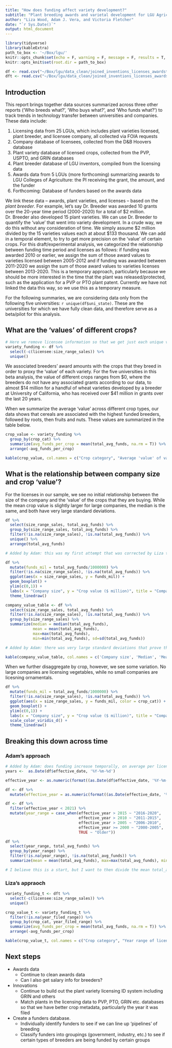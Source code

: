 ```yaml
---
title: "How does funding affect variety development?"
subtitle: "Plant breeding awards and varietal development for LGU Agricultural Colleges, 2010?-2020"
author: "Liza Wood, Adam J. Vera, and Victoria Fletcher"
date: "`r Sys.Date()`"
output: html_document
---
```


```r
library(tidyverse)
library(kableExtra)
path_to_box <- '~/Box/lgu/'
knitr::opts_chunk$set(echo = F, warning = F, message = F, results = T, fig.align = 'center')
knitr::opts_knit$set(root.dir = path_to_box)
```

```r
df <- read.csv("~/Box/lgu/data_clean/joined_inventions_licenses_awardstotal.csv")
dft <- read.csv("~/Box/lgu/data_clean/joined_inventions_licenses_awards_timeperiod.csv")
```


## Introduction   

This report brings together data sources summarized across three other reports ('Who breeds what?', 'Who buys what?', and 'Who funds what?') to track trends in technology transfer between universities and companies. These data include:

1. Licensing data from 25 LGUs, which includes plant varieties licensed, plant breeder, and licensee company, all collected via FOIA requests   
2. Company database of licensees, collected from the D&B Hoovers database  
3. Plant variety database of licensed crops, collected from the PVP, USPTO, and GRIN databases  
4. Plant breeder database of LGU inventors, compiled from the licensing data  
5. Awards data from 5 LGUs (more forthcoming) summarizing awards to LGU Colleges of Agriculture: the PI receiving the grant, the amount, and the funder  
6. Forthcoming: Database of funders based on the awards data  

We link these data -- awards, plant varieties, and licenses -- based on the _plant breeder_. For example, let's say Dr. Breeder was awarded 10 grants over the 20-year time period (2000-2020) for a total of \$2 million. Dr. Breeder also developed 15 plant varieties. We can use Dr. Breeder to quantify the 'value' that went into variety development. In a crude way, we do this without any consideration of time. We simply assume \$2 million divided by the 15 varieties values each at about \$133 thousand. We can add in a temporal element, to try to get more precision on the 'value' of certain crops. For this draft/experimental analysis, we categorized the relationship between funding time period and licenses as follows: if funding was awarded 2010 or earlier, we assign the sum of those award values to varieties licensed between 2005-2012 and if funding was awarded between 2011-2020 we assign the sum of those award values to varieties licenses between 2013-2020. This is a temporary approach, particularly because we should be more interested in the time that the plant was released/protected, such as the application for a PVP or PTO plant patent. Currently we have not linked the data this way, so we use this as a temporary measure.  

For the following summaries, we are considering data only from the following five universities: `r unique(df$uni_state)`. These are the universities for which we have fully clean data, and therefore serve as a beta/pilot for this analysis.  

## What are the 'values' of different crops?  

```r
# Here we remove licensee information so that we get just each unique variety and their funding amount (funds associated with breeder) -- need to remove the company info, since that is the duplicate
variety_funding <- df %>% 
  select(-c(licensee:size_range_sales)) %>% 
  unique()
```

We associated breeders' award amounts with the crops that they breed in order to proxy the 'value' of each variety. For the five universities in this beta analysis, the value of different crops ranges from \$0, where the breeders do not have any associated grants according to our data, to almost \$14 million for a handful of wheat varieties developed by a breeder at University of California, who has received over \$41 million in grants over the last 20 years. 

When we summarize the average 'value' across different crop types, our data shows that cereals are associated with the highest funded breeders, followed by roots, then fruits and nuts. These values are summarized in the table below. 

```r
crop_value <- variety_funding %>% 
  group_by(crop_cat) %>% 
  summarize(avg_funds_per_crop = mean(total_avg_funds, na.rm = T)) %>% 
  arrange(-avg_funds_per_crop)

kable(crop_value, col.names = c("Crop category", "Average 'value' of varietal development")) %>% kable_styling()
```

## What is the relationship between company size and crop 'value'?

For the licenses in our sample, we see no initial relationship between the size of the company and the 'value' of the crops that they are buying. While the mean crop value is slightly larger for large companies, the median is the same, and both have very large standard deviations. 

```r
df %>%
  select(size_range_sales, total_avg_funds) %>%
  group_by(size_range_sales, total_avg_funds) %>%
  filter(!is.na(size_range_sales), !is.na(total_avg_funds)) %>%
  unique() %>%
  arrange(total_avg_funds)

# Added by Adam: this was my first attempt that was corrected by Liza to become the chunk below
```


```r
df %>% 
  mutate(funds_mil = total_avg_funds/1000000) %>% 
  filter(!is.na(size_range_sales), !is.na(total_avg_funds)) %>%
  ggplot(aes(x = size_range_sales, y = funds_mil)) +
  geom_boxplot() +
  ylim(c(0,1)) +
  labs(x = "Company size", y = "Crop value ($ million)", title = "Company size by value of crop they lciense") +
  theme_linedraw()
```

```r
company_value_table <- df %>%
  select(size_range_sales, total_avg_funds) %>%
  filter(!is.na(size_range_sales), !is.na(total_avg_funds)) %>%
  group_by(size_range_sales) %>%
  summarize(median = median(total_avg_funds),
            mean = mean(total_avg_funds), 
            max=max(total_avg_funds), 
            min=min(total_avg_funds), sd=sd(total_avg_funds))

# Added by Adam: there was very large standard deviations that prove the means to be statistically insignificant at the moment.

kable(company_value_table, col.names = c('Company size', 'Median', 'Mean', 'Max', 'Min', 'SD')) %>% kable_styling()
```


When we further disaggregate by crop, however, we see some variation. No large companies are licensing vegetables, while no small companies are licesning ornamentals. 
```r
df %>% 
  mutate(funds_mil = total_avg_funds/1000000) %>% 
  filter(!is.na(size_range_sales), !is.na(total_avg_funds)) %>%
  ggplot(aes(x = size_range_sales, y = funds_mil, color = crop_cat)) +
  geom_boxplot() +
  ylim(c(0,1)) +
  labs(x = "Company size", y = "Crop value ($ million)", title = "Company size by value of crop they lciense", color = "Crop") +
  scale_color_viridis_d() +
  theme_linedraw()
```

<!----
* Is there a relationship between license type (Exclusive vs not) and 'awards money in' to different varieties?  
  * If the crop is sold non-exclusively, how many licensees are there? Can we get a sense of how much money in is then 'redistributed' (broad sense) back into licensees? 

```r
df %>%
  select(agreement_type, total_avg_funds) %>%
  group_by(agreement_type, total_avg_funds) %>%
  count() %>%
  filter(total_avg_funds != "0", !is.na(agreement_type)) %>%
  arrange(total_avg_funds)

df %>%
  group_by(agreement_type) %>%
  count()

# Added by Adam: Unless an inventor only produces varieties that are exclusive, averaging their funds takes away potential weight given to varieties sold exclusively. This disallows us to know whether an exclusively licensed variety was funded more.
```

```r
df3_nonexcl <- df3 %>%
  filter(agreement_type == "Non-exclusive license") %>%
  group_by(variety_name) %>%
  count()

df3 %>%
  filter(agreement_type == "Non-exclusive license") %>%
  mutate(total_avg_funds_per_nonexcl_license <- total_avg_funds / df3_nonexcl$n)


# Added by Adam: I want to isolate non-exclusive licenses, count the number of non-exclusive licenses per variety, and divide the total_avg_sales for each variety by the number of non-exclusive licenses.
```
--->

## Breaking this down across time

### Adam's approach
```r
# Added by Adam: does funding increase temporally, on average per license?
years <-  as.Date(df$effective_date, '%Y-%m-%d')

effective_year <- as.numeric(format((as.Date(df$effective_date, '%Y-%m-%d')),'%Y'))

df <- df %>%
  mutate(effective_year = as.numeric(format((as.Date(effective_date, '%Y-%m-%d')),'%Y')))

df <- df %>%
  filter(effective_year < 2021) %>%
  mutate(year_range = case_when(effective_year > 2015 ~ "2016-2020", 
                                effective_year > 2010 ~ "2011-2015", 
                                effective_year > 2005 ~ "2006-2010", 
                                effective_year >= 2000 ~ "2000-2005", 
                                TRUE ~ "Older")) 

df %>%
  select(year_range, total_avg_funds) %>%
  group_by(year_range) %>%
  filter(!is.na(year_range), !is.na(total_avg_funds)) %>%
  summarize(mean = mean(total_avg_funds), max=max(total_avg_funds), min=min(total_avg_funds), sd=sd(total_avg_funds))

# I believe this is a start, but I want to then divide the mean total_avg_funds by the number of licenses in each year range to determine the average value of licenses per year range. This could be broken down further by crop type. We could also adjust for inflation if need be.

```
### Liza's appraoch 

```r
variety_funding_t <- dft %>% 
  select(-c(licensee:size_range_sales)) %>% 
  unique()

crop_value_t <- variety_funding_t %>% 
  filter(!is.na(year_filed_range)) %>% 
  group_by(crop_cat, year_filed_range) %>% 
  summarize(avg_funds_per_crop = mean(total_avg_funds, na.rm = T)) %>% 
  arrange(-avg_funds_per_crop)

kable(crop_value_t, col.names = c("Crop category", "Year range of license", "Average 'value' of varietal development")) %>% kable_styling()
```

## Next steps  

* Awards data
  * Continue to clean awards data
  * Can I also get salary info for breeders? 
* Innovations
  * Continue to build out the plant variety licensing ID system including GRIN and others
  * Match plants in the licensing data to PVP, PTO, GRIN etc. databases so that we have better crop metadata, particularly the year it was filed  
* Create a funders database. 
  * Individually identify funders to see if we can line up 'pipelines' of breeding
  * Classify funders into groupings (government, industry, etc.) to see if certain types of breeders are being funded by certain groups  